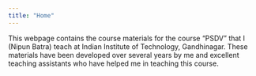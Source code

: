 ```yaml
---
title: "Home"
---
```


This webpage contains the course materials for the course "PSDV" that I (Nipun Batra) teach at Indian Institute of Technology, Gandhinagar. These materials have been developed over several years by me and excellent teaching assistants who have helped me in teaching this course. 


